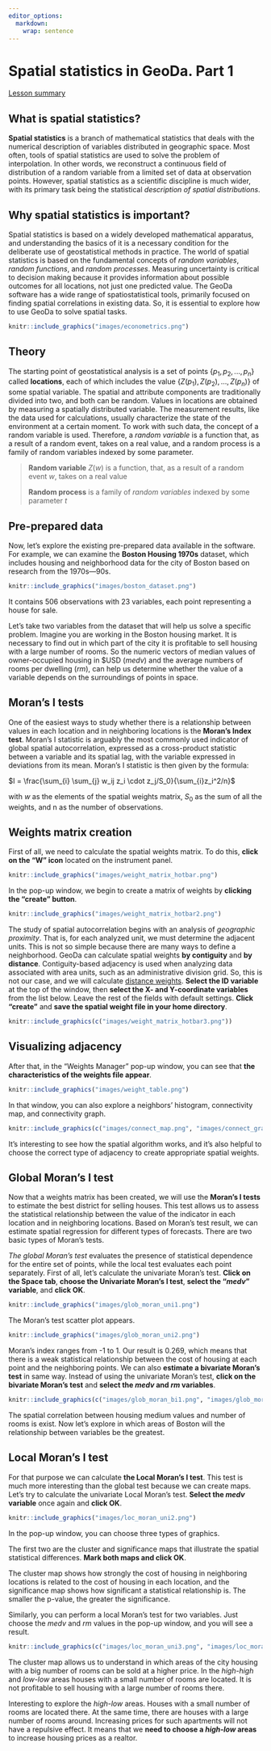 ```yaml
---
editor_options: 
  markdown: 
    wrap: sentence
---
```


# Spatial statistics in GeoDa. Part 1

[Lesson summary](https://glebpinigin.github.io/tiny_geoda_course/cheatsheets/Lesson 5.pdf)

## What is spatial statistics?

**Spatial statistics** is a branch of mathematical statistics that deals with the numerical description of variables distributed in geographic space.
Most often, tools of spatial statistics are used to solve the problem of interpolation.
In other words, we reconstruct a continuous field of distribution of a random variable from a limited set of data at observation points.
However, spatial statistics as a scientific discipline is much wider, with its primary task being the statistical *description of spatial distributions*.

## Why spatial statistics is important?

Spatial statistics is based on a widely developed mathematical apparatus, and understanding the basics of it is a necessary condition for the deliberate use of geostatistical methods in practice.
The world of spatial statistics is based on the fundamental concepts of *random variables*, *random functions*, and *random processes*.
Measuring uncertainty is critical to decision making because it provides information about possible outcomes for all locations, not just one predicted value.
The GeoDa software has a wide range of spatiostatistical tools, primarily focused on finding spatial correlations in existing data.
So, it is essential to explore how to use GeoDa to solve spatial tasks.

```r
knitr::include_graphics("images/econometrics.png")
```

## Theory

The starting point of geostatistical analysis is a set of points $\{p_1,p_2,...,p_n\}$ called **locations**, each of which includes the value $\{Z(p_1),Z(p_2),...,Z(p_n)\}$ of some spatial variable.
The spatial and attribute components are traditionally divided into two, and both can be random.
Values in locations are obtained by measuring a spatially distributed variable.
The measurement results, like the data used for calculations, usually characterize the state of the environment at a certain moment.
To work with such data, the concept of a random variable is used.
Therefore, a *random variable* is a function that, as a result of a random event, takes on a real value, and a random process is a family of random variables indexed by some parameter.

> **Random variable** $Z(w)$ is a function, that, as a result of a random event $w$, takes on a real value
>
> **Random process** is a family of *random variables* indexed by some parameter $t$

## Pre-prepared data

Now, let's explore the existing pre-prepared data available in the software.
For example, we can examine the **Boston Housing 1970s** dataset, which includes housing and neighborhood data for the city of Boston based on research from the 1970s---90s.

```r
knitr::include_graphics("images/boston_dataset.png")
```

It contains 506 observations with 23 variables, each point representing a house for sale.

Let's take two variables from the dataset that will help us solve a specific problem.
Imagine you are working in the Boston housing market.
It is necessary to find out in which part of the city it is profitable to sell housing with a large number of rooms.
So the numeric vectors of median values of owner-occupied housing in \$USD (*medv*) and the average numbers of rooms per dwelling (*rm*), can help us determine whether the value of a variable depends on the surroundings of points in space.

## Moran's I tests

One of the easiest ways to study whether there is a relationship between values in each location and in neighboring locations is the **Moran's Index test**.
Moran's I statistic is arguably the most commonly used indicator of global spatial autocorrelation, expressed as a cross-product statistic between a variable and its spatial lag, with the variable expressed in deviations from its mean.
Moran's I statistic is then given by the formula:

$I = \frac{\sum_{i} \sum_{j} w_ij z_i \cdot z_j/S_0}{\sum_{i}z_i^2/n}$

with $w$ as the elements of the spatial weights matrix, $S_0$ as the sum of all the weights, and n as the number of observations.

## Weights matrix creation

First of all, we need to calculate the spatial weights matrix.
To do this, **click on the "W" icon** located on the instrument panel.

```r
knitr::include_graphics("images/weight_matrix_hotbar.png")
```

In the pop-up window, we begin to create a matrix of weights by **clicking the "create" button**.

```r
knitr::include_graphics("images/weight_matrix_hotbar2.png")
```

The study of spatial autocorrelation begins with an analysis of *geographic proximity*.
That is, for each analyzed unit, we must determine the adjacent units.
This is not so simple because there are many ways to define a neighborhood.
GeoDa can calculate spatial weights **by contiguity** and **by distance**.
Contiguity-based adjacency is used when analyzing data associated with area units, such as an administrative division grid.
So, this is not our case, and we will calculate [distance weights]{.underline}.
**Select the ID variable** at the top of the window, then **select the X- and Y-coordinate variables** from the list below.
Leave the rest of the fields with default settings.
**Click "create"** and **save the spatial weight file in your home directory**.

```r
knitr::include_graphics(c("images/weight_matrix_hotbar3.png"))
```

## Visualizing adjacency

After that, in the "Weights Manager" pop-up window, you can see that **the characteristics of the weights file appear**.

```r
knitr::include_graphics("images/weight_table.png")
```

In that window, you can also explore a neighbors' histogram, connectivity map, and connectivity graph.

```r
knitr::include_graphics(c("images/connect_map.png", "images/connect_graph.png", "images/hist.png"))
```

It's interesting to see how the spatial algorithm works, and it's also helpful to choose the correct type of adjacency to create appropriate spatial weights.

## Global Moran's I test

Now that a weights matrix has been created, we will use the **Moran's I tests** to estimate the best district for selling houses.
This test allows us to assess the statistical relationship between the value of the indicator in each location and in neighboring locations.
Based on Moran's test result, we can estimate spatial regression for different types of forecasts.
There are two basic types of Moran's tests.

*The global Moran's test* evaluates the presence of statistical dependence for the entire set of points, while the local test evaluates each point separately.
First of all, let's calculate the univariate Moran's test.
**Click on the Space tab**, **choose the Univariate Moran's I test**, **select the "*medv*" variable**, and **click OK**.

```r
knitr::include_graphics("images/glob_moran_uni1.png")
```

The Moran's test scatter plot appears.

```r
knitr::include_graphics("images/glob_moran_uni2.png")
```

Moran's index ranges from -1 to 1.
Our result is 0.269, which means that there is a weak statistical relationship between the cost of housing at each point and the neighboring points.
We can also **estimate a bivariate Moran's test** in same way.
Instead of using the univariate Moran's test, **click on the bivariate Moran's test** and **select the *medv* and *rm* variables**.

```r
knitr::include_graphics(c("images/glob_moran_bi1.png", "images/glob_moran_bi2.png"))
```

The spatial correlation between housing medium values and number of rooms is exist.
Now let's explore in which areas of Boston will the relationship between variables be the greatest.

## Local Moran's I test

For that purpose we can calculate **the Local Moran's I test**.
This test is much more interesting than the global test because we can create maps.
Let's try to calculate the univariate Local Moran's test.
**Select the *medv* variable** once again and **click OK**.

```r
knitr::include_graphics("images/loc_moran_uni2.png")
```

In the pop-up window, you can choose three types of graphics.

The first two are the cluster and significance maps that illustrate the spatial statistical differences.
**Mark both maps and click OK**.

The cluster map shows how strongly the cost of housing in neighboring locations is related to the cost of housing in each location, and the significance map shows how significant a statistical relationship is.
The smaller the p-value, the greater the significance.

Similarly, you can perform a local Moran's test for two variables.
Just choose the *medv* and *rm* values in the pop-up window, and you will see a result.

```r
knitr::include_graphics(c("images/loc_moran_uni3.png", "images/loc_moran_uni4.png"))
```

The cluster map allows us to understand in which areas of the city housing with a big number of rooms can be sold at a higher price.
In the *high-high* and *low-low* areas houses with a small number of rooms are located.
It is not profitable to sell housing with a large number of rooms there.

Interesting to explore the *high-low* areas.
Houses with a small number of rooms are located there.
At the same time, there are houses with a large number of rooms around.
Increasing prices for such apartments will not have a repulsive effect.
It means that we **need to choose a *high-low* areas** to increase housing prices as a realtor.
